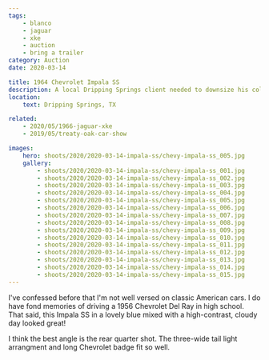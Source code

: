 ```yaml
---
tags:
    - blanco
    - jaguar
    - xke
    - auction
    - bring a trailer
category: Auction
date: 2020-03-14

title: 1964 Chevrolet Impala SS
description: A local Dripping Springs client needed to downsize his collection.
location:
    text: Dripping Springs, TX

related:
    - 2020/05/1966-jaguar-xke
    - 2019/05/treaty-oak-car-show

images:
    hero: shoots/2020/2020-03-14-impala-ss/chevy-impala-ss_005.jpg
    gallery:
        - shoots/2020/2020-03-14-impala-ss/chevy-impala-ss_001.jpg
        - shoots/2020/2020-03-14-impala-ss/chevy-impala-ss_002.jpg
        - shoots/2020/2020-03-14-impala-ss/chevy-impala-ss_003.jpg
        - shoots/2020/2020-03-14-impala-ss/chevy-impala-ss_004.jpg
        - shoots/2020/2020-03-14-impala-ss/chevy-impala-ss_005.jpg
        - shoots/2020/2020-03-14-impala-ss/chevy-impala-ss_006.jpg
        - shoots/2020/2020-03-14-impala-ss/chevy-impala-ss_007.jpg
        - shoots/2020/2020-03-14-impala-ss/chevy-impala-ss_008.jpg
        - shoots/2020/2020-03-14-impala-ss/chevy-impala-ss_009.jpg
        - shoots/2020/2020-03-14-impala-ss/chevy-impala-ss_010.jpg
        - shoots/2020/2020-03-14-impala-ss/chevy-impala-ss_011.jpg
        - shoots/2020/2020-03-14-impala-ss/chevy-impala-ss_012.jpg
        - shoots/2020/2020-03-14-impala-ss/chevy-impala-ss_013.jpg
        - shoots/2020/2020-03-14-impala-ss/chevy-impala-ss_014.jpg
        - shoots/2020/2020-03-14-impala-ss/chevy-impala-ss_015.jpg
---
```


I've confessed before that I'm not well versed on classic American cars. I do have fond memories of driving a 1956 Chevrolet Del Ray in high school. That said, this Impala SS in a lovely blue mixed with a high-contrast, cloudy day looked great!

I think the best angle is the rear quarter shot. The three-wide tail light arrangment and long Chevrolet badge fit so well.
